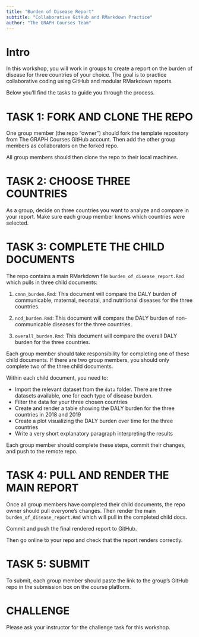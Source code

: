 ```yaml
---
title: "Burden of Disease Report"
subtitle: "Collaborative GitHub and RMarkdown Practice"
author: "The GRAPH Courses Team"
---
```


# Intro

In this workshop, you will work in groups to create a report on the burden of disease for three countries of your choice. The goal is to practice collaborative coding using GitHub and modular RMarkdown reports. 

Below you'll find the tasks to guide you through the process.

# TASK 1: FORK AND CLONE THE REPO

One group member (the repo "owner") should fork the template repository from The GRAPH Courses GitHub account. Then add the other group members as collaborators on the forked repo.

All group members should then clone the repo to their local machines.

# TASK 2: CHOOSE THREE COUNTRIES 

As a group, decide on three countries you want to analyze and compare in your report. Make sure each group member knows which countries were selected.

# TASK 3: COMPLETE THE CHILD DOCUMENTS

The repo contains a main RMarkdown file `burden_of_disease_report.Rmd` which pulls in three child documents:

1. `cmnn_burden.Rmd`: This document will compare the DALY burden of communicable, maternal, neonatal, and nutritional diseases for the three countries.

2. `ncd_burden.Rmd`: This document will compare the DALY burden of non-communicable diseases for the three countries.

3. `overall_burden.Rmd`: This document will compare the overall DALY burden for the three countries.

Each group member should take responsibility for completing one of these child documents. If there are two group members, you should only complete two of the three child documents.

Within each child document, you need to:

- Import the relevant dataset from the `data` folder. There are three datasets available, one for each type of disease burden.
- Filter the data for your three chosen countries
- Create and render a table showing the DALY burden for the three countries in 2018 and 2019
- Create a plot visualizing the DALY burden over time for the three countries
- Write a very short explanatory paragraph interpreting the results

Each group member should complete these steps, commit their changes, and push to the remote repo.

# TASK 4: PULL AND RENDER THE MAIN REPORT

Once all group members have completed their child documents, the repo owner should pull everyone's changes. Then render the main `burden_of_disease_report.Rmd` which will pull in the completed child docs.

Commit and push the final rendered report to GitHub. 

Then go online to your repo and check that the report renders correctly.

# TASK 5: SUBMIT

To submit, each group member should paste the link to the group's GitHub repo in the submission box on the course platform.

# CHALLENGE

Please ask your instructor for the challenge task for this workshop.


